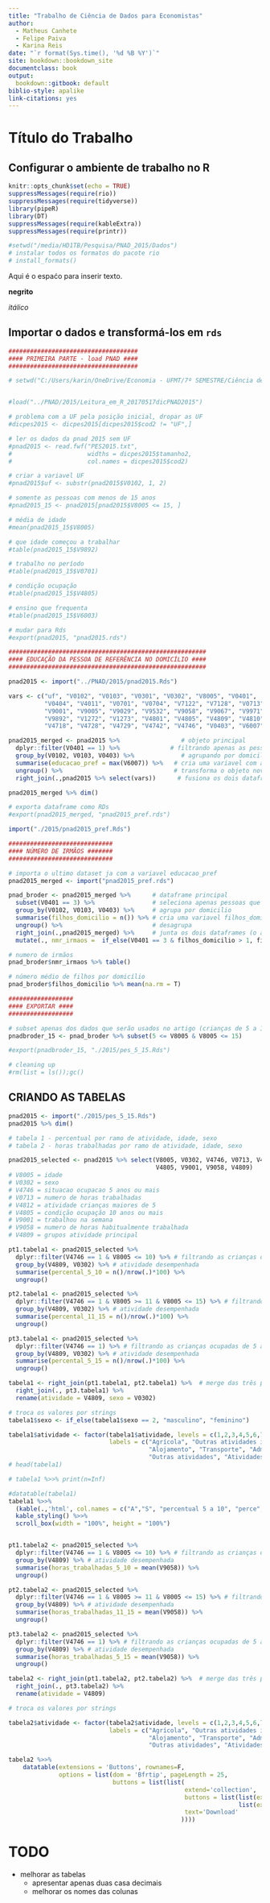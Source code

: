 ```yaml
---
title: "Trabalho de Ciência de Dados para Economistas"
author: 
  - Matheus Canhete 
  - Felipe Paiva
  - Karina Reis
date: "`r format(Sys.time(), '%d %B %Y')`"
site: bookdown::bookdown_site
documentclass: book
output:
  bookdown::gitbook: default
biblio-style: apalike
link-citations: yes
---
```


# Título do Trabalho

## Configurar o ambiente de trabalho no R

```r
knitr::opts_chunk$set(echo = TRUE)
suppressMessages(require(rio))
suppressMessages(require(tidyverse))
library(pipeR)
library(DT)
suppressMessages(require(kableExtra))
suppressMessages(require(printr))

#setwd("/media/HD1TB/Pesquisa/PNAD_2015/Dados")
# instalar todos os formatos do pacote rio
# install_formats() 
```

Aqui é o espaćo para inserir texto.

__negrito__

_itálico_

## Importar o dados e transformá-los em `rds`

```r

####################################
#### PRIMEIRA PARTE - load PNAD ####
####################################

# setwd("C:/Users/karin/OneDrive/Economia - UFMT/7º SEMESTRE/Ciência de Dados/pnad 2015")


#load("../PNAD/2015/Leitura_em_R_20170517dicPNAD2015")

# problema com a UF pela posição inicial, dropar as UF
#dicpes2015 <- dicpes2015[dicpes2015$cod2 != "UF",]

# ler os dados da pnad 2015 sem UF
#pnad2015 <- read.fwf("PES2015.txt", 
#                     widths = dicpes2015$tamanho2, 
#                     col.names = dicpes2015$cod2)

# criar a variavel UF 
#pnad2015$uf <- substr(pnad2015$V0102, 1, 2) 

# somente as pessoas com menos de 15 anos
#pnad2015_15 <- pnad2015[pnad2015$V8005 <= 15, ] 

# média de idade
#mean(pnad2015_15$V8005)

# que idade começou a trabalhar
#table(pnad2015_15$V9892)

# trabalho no período
#table(pnad2015_15$V0701)

# condição ocupação 
#table(pnad2015_15$V4805)

# ensino que frequenta
#table(pnad2015_15$V6003)

# mudar para Rds
#export(pnad2015, "pnad2015.rds")

#######################################################
#### EDUCAÇÃO DA PESSOA DE REFERÊNCIA NO DOMICÍLIO ####
#######################################################

pnad2015 <- import("../PNAD/2015/pnad2015.Rds")

vars <- c("uf", "V0102", "V0103", "V0301", "V0302", "V8005", "V0401", 
          "V0404", "V4011", "V0701", "V0704", "V7122", "V7128", "V0713",
          "V9001", "V9005", "V9029", "V9532", "V9058", "V9067", "V9971", "V9891", 
          "V9892", "V1272", "V1273", "V4801", "V4805", "V4809", "V4810", "V4812",
          "V4718", "V4728", "V4729", "V4742", "V4746", "V0403", "V6007", "V6003")

pnad2015_merged <- pnad2015 %>%                 # objeto principal 
  dplyr::filter(V0401 == 1) %>%              # filtrando apenas as pessoas de referencia  
  group_by(V0102, V0103, V0403) %>%             # agrupando por domicilio (numero de controle, serie e familia)
  summarise(educacao_pref = max(V6007)) %>%   # cria uma variavel com a educação da pessoa de ref
  ungroup() %>%                               # transforma o objeto novamente em um "dataframe" normal
  right_join(.,pnad2015 %>% select(vars))      # fusiona os dois dataframes selecionando apenas as variaveis desejadas da pnad2015

pnad2015_merged %>% dim()

# exporta dataframe como RDs
#export(pnad2015_merged, "pnad2015_pref.rds")

import("./2015/pnad2015_pref.Rds")

#############################
#### NÚMERO DE IRMÃOS #######
#############################

# importa o ultimo dataset ja com a variavel educacao_pref
pnad2015_merged <- import("pnad2015_pref.rds")

pnad_broder <- pnad2015_merged %>%      # dataframe principal
  subset(V0401 == 3) %>%                # seleciona apenas pessoas que sao filhos
  group_by(V0102, V0103, V0403) %>%     # agrupa por domicilio 
  summarise(filhos_domicilio = n()) %>% # cria uma variavel filhos_domicilio com numero de filhos no domicilio
  ungroup() %>%                         # desagrupa
  right_join(.,pnad2015_merged) %>%     # junta os dois dataframes (o agrupado com variavel filho e o da pnad)
  mutate(., nmr_irmaos =  if_else(V0401 == 3 & filhos_domicilio > 1, filhos_domicilio - 1, 0, missing = NaN))

# numero de irmãos
pnad_broder$nmr_irmaos %>% table()

# número médio de filhos por domicílio
pnad_broder$filhos_domicilio %>% mean(na.rm = T)

##################
#### EXPORTAR ####
##################

# subset apenas dos dados que serão usados no artigo (crianças de 5 a 15 anos)
pnadbroder_15 <- pnad_broder %>% subset(5 <= V8005 & V8005 <= 15)

#export(pnadbroder_15, "./2015/pes_5_15.Rds")

# cleaning up
#rm(list = ls());gc()
```


## CRIANDO AS TABELAS

```r

pnad2015 <- import("./2015/pes_5_15.Rds")
pnad2015 %>% dim() 

# tabela 1 - percentual por ramo de atividade, idade, sexo
# tabela 2 - horas trabalhadas por ramo de atividade, idade, sexo

pnad2015_selected <- pnad2015 %>% select(V8005, V0302, V4746, V0713, V4812,
                                         V4805, V9001, V9058, V4809)  
# V8005 = idade
# V0302 = sexo
# V4746 = situacao ocupacao 5 anos ou mais
# V0713 = numero de horas trabalhadas
# V4812 = atividade crianças maiores de 5
# V4805 = condição ocupação 10 anos ou mais
# V9001 = trabalhou na semana
# V9058 = numero de horas habitualmente trabalhada
# V4809 = grupos atividade principal 

pt1.tabela1 <- pnad2015_selected %>%
  dplyr::filter(V4746 == 1 & V8005 <= 10) %>% # filtrando as crianças ocupadas de 5 a 10
  group_by(V4809, V0302) %>% # atividade desempenhada
  summarise(percental_5_10 = n()/nrow(.)*100) %>%
  ungroup()

pt2.tabela1 <- pnad2015_selected %>%
  dplyr::filter(V4746 == 1 & V8005 >= 11 & V8005 <= 15) %>% # filtrando as crianças ocupadas de 11 a 15
  group_by(V4809, V0302) %>% # atividade desempenhada
  summarise(percental_11_15 = n()/nrow(.)*100) %>%
  ungroup()

pt3.tabela1 <- pnad2015_selected %>%
  dplyr::filter(V4746 == 1) %>% # filtrando as crianças ocupadas de 5 a 15
  group_by(V4809, V0302) %>% # atividade desempenhada
  summarise(percental_5_15 = n()/nrow(.)*100) %>%
  ungroup()

tabela1 <- right_join(pt1.tabela1, pt2.tabela1) %>%  # merge das três partes
  right_join(., pt3.tabela1) %>%
  rename(atividade = V4809, sexo = V0302) 

# troca os valores por strings 
tabela1$sexo <- if_else(tabela1$sexo == 2, "masculino", "feminino")

tabela1$atividade <- factor(tabela1$atividade, levels = c(1,2,3,4,5,6,7,8,9,10,11,12,13),
                            labels = c("Agrícola", "Outras atividades industriais", "Indústria de transformação", "Construção", "Comércio e reparação",
                                       "Alojamento", "Transporte", "Administração pública", "Serviços sociais", "Serviços doméstico", "Outros serviços coletivos",
                                       "Outras atividades", "Atividades maldefinidas"))
# head(tabela1)

# tabela1 %>>% print(n=Inf)

#datatable(tabela1)
tabela1 %>>% 
  (kable(.,'html', col.names = c("A","S", "percentual 5 a 10", "perce", "ajksdj"), digits = 2)) %>>% 
  kable_styling() %>>% 
  scroll_box(width = "100%", height = "100%")


pt1.tabela2 <- pnad2015_selected %>%
  dplyr::filter(V4746 == 1 & V8005 <= 10) %>% # filtrando as crianças ocupadas de 5 a 10
  group_by(V4809) %>% # atividade desempenhada
  summarise(horas_trabalhadas_5_10 = mean(V9058)) %>%
  ungroup()

pt2.tabela2 <- pnad2015_selected %>%
  dplyr::filter(V4746 == 1 & V8005 >= 11 & V8005 <= 15) %>% # filtrando as crianças ocupadas de 11 a 15
  group_by(V4809) %>% # atividade desempenhada
  summarise(horas_trabalhadas_11_15 = mean(V9058)) %>%
  ungroup()

pt3.tabela2 <- pnad2015_selected %>%
  dplyr::filter(V4746 == 1) %>% # filtrando as crianças ocupadas de 5 a 15
  group_by(V4809) %>% # atividade desempenhada
  summarise(horas_trabalhadas_5_15 = mean(V9058)) %>%
  ungroup()

tabela2 <- right_join(pt1.tabela2, pt2.tabela2) %>%  # merge das três partes
  right_join(., pt3.tabela2) %>%
  rename(atividade = V4809) 

# troca os valores por strings 

tabela2$atividade <- factor(tabela2$atividade, levels = c(1,2,3,4,5,6,7,8,9,10,11,12,13),
                            labels = c("Agrícola", "Outras atividades industriais", "Indústria de transformação", "Construção", "Comércio e reparação",
                                       "Alojamento", "Transporte", "Administração pública", "Serviços sociais", "Serviços doméstico", "Outros serviços coletivos",
                                       "Outras atividades", "Atividades maldefinidas"))

tabela2 %>>% 
    datatable(extensions = 'Buttons', rownames=F,
              options = list(dom = 'Bfrtip', pageLength = 25,
                             buttons = list(list( 
                                                 extend='collection', 
                                                 buttons = list(list(extend='csv',filename='data'),
                                                                list(extend='excel',filename='data')),
                                                 text='Download'
                                                ))))

```

# TODO

- melhorar as tabelas
  - apresentar apenas duas casa decimais
  - melhorar os nomes das colunas
  

